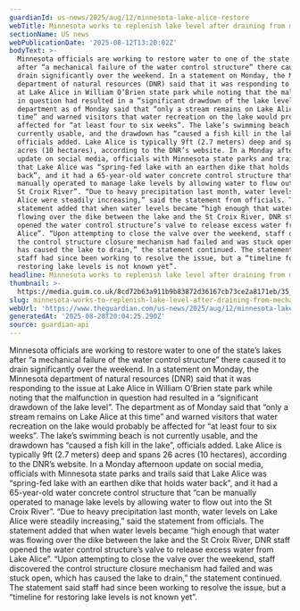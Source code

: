 ```yaml
---
guardianId: us-news/2025/aug/12/minnesota-lake-alice-restore
webTitle: Minnesota works to replenish lake level after draining from mechanical failure
sectionName: US news
webPublicationDate: '2025-08-12T13:20:02Z'
bodyText: >-
  Minnesota officials are working to restore water to one of the state’s lakes
  after “a mechanical failure of the water control structure” there caused it to
  drain significantly over the weekend. In a statement on Monday, the Minnesota
  department of natural resources (DNR) said that it was responding to the issue
  at Lake Alice in William O’Brien state park while noting that the malfunction
  in question had resulted in a “significant drawdown of the lake level”. The
  department as of Monday said that “only a stream remains on Lake Alice at this
  time” and warned visitors that water recreation on the lake would probably be
  affected for “at least four to six weeks”. The lake’s swimming beach is not
  currently usable, and the drawdown has “caused a fish kill in the lake”,
  officials added. Lake Alice is typically 9ft (2.7 meters) deep and spans 26
  acres (10 hectares), according to the DNR’s website. In a Monday afternoon
  update on social media, officials with Minnesota state parks and trails said
  that Lake Alice was “spring-fed lake with an earthen dike that holds water
  back”, and it had a 65-year-old water concrete control structure that “can be
  manually operated to manage lake levels by allowing water to flow out into the
  St Croix River”. “Due to heavy precipitation last month, water levels on Lake
  Alice were steadily increasing,” said the statement from officials. The
  statement added that when water levels became “high enough that water was
  flowing over the dike between the lake and the St Croix River, DNR staff
  opened the water control structure’s valve to release excess water from Lake
  Alice”. “Upon attempting to close the valve over the weekend, staff discovered
  the control structure closure mechanism had failed and was stuck open, which
  has caused the lake to drain,” the statement continued. The statement said
  staff had since been working to resolve the issue, but a “timeline for
  restoring lake levels is not known yet”.
headline: Minnesota works to replenish lake level after draining from mechanical failure
thumbnail: >-
  https://media.guim.co.uk/8cd72b63a911b9b83872d36167cb73ce2a8171eb/35_0_1215_972/500.jpg
slug: minnesota-works-to-replenish-lake-level-after-draining-from-mechanical-failure
webUrl: 'https://www.theguardian.com/us-news/2025/aug/12/minnesota-lake-alice-restore'
generatedAt: '2025-08-28T20:04:25.290Z'
source: guardian-api
---
```

Minnesota officials are working to restore water to one of the state’s lakes after “a mechanical failure of the water control structure” there caused it to drain significantly over the weekend. In a statement on Monday, the Minnesota department of natural resources (DNR) said that it was responding to the issue at Lake Alice in William O’Brien state park while noting that the malfunction in question had resulted in a “significant drawdown of the lake level”. The department as of Monday said that “only a stream remains on Lake Alice at this time” and warned visitors that water recreation on the lake would probably be affected for “at least four to six weeks”. The lake’s swimming beach is not currently usable, and the drawdown has “caused a fish kill in the lake”, officials added. Lake Alice is typically 9ft (2.7 meters) deep and spans 26 acres (10 hectares), according to the DNR’s website. In a Monday afternoon update on social media, officials with Minnesota state parks and trails said that Lake Alice was “spring-fed lake with an earthen dike that holds water back”, and it had a 65-year-old water concrete control structure that “can be manually operated to manage lake levels by allowing water to flow out into the St Croix River”. “Due to heavy precipitation last month, water levels on Lake Alice were steadily increasing,” said the statement from officials. The statement added that when water levels became “high enough that water was flowing over the dike between the lake and the St Croix River, DNR staff opened the water control structure’s valve to release excess water from Lake Alice”. “Upon attempting to close the valve over the weekend, staff discovered the control structure closure mechanism had failed and was stuck open, which has caused the lake to drain,” the statement continued. The statement said staff had since been working to resolve the issue, but a “timeline for restoring lake levels is not known yet”.
